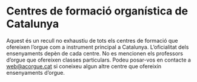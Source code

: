 # Centres de formació organística de Catalunya

Aquest és un recull no exhaustiu de tots els centres de formació que ofereixen l’orgue com a instrument principal a Catalunya. L’oficialitat dels ensenyaments depèn de cada centre. No es mencionen els professors d’orgue que ofereixen classes particulars. Podeu posar-vos en contacte a [web@acorgue.cat](mailto:web@acorgue.cat) si coneixeu algun altre centre que ofereixin ensenyaments d’orgue.
